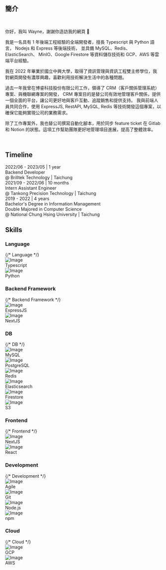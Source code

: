 ## 簡介

<br />
<div style={{textIndent: "2em"}}>

你好，我叫 Wayne，謝謝你造訪我的網頁 👋

我是一名具有 1 年後端工程經驗的全端開發者，擅長 Typescript 與 Python 語言， Nodejs 和 Express 等後端技術，
並具備 MySQL、Redis、ElasticSearch、 MinIO、Google Firestore 等資料儲存技術和 GCP、AWS 等雲端平台經驗。

我在 2022 年畢業於國立中興大學，取得了資訊管理與資訊工程雙主修學位，我對網頁開發有濃厚興趣，喜歡利用技術解決生活中的各種問題。

過去一年我曾在博睿科技股份有限公司工作，領導了 CRM（客戶關係管理系統）專案、與機聯網專案的開發，
CRM 專案目的是替公司有效地管理客戶關係，提供一個全面的平台，讓公司更好地與客戶互動、追蹤銷售和提供支持。
我與前端人員共同合作，使用 ExpressJS, RestAPI, MySQL, Redis 等技術開發這個專案，以確保它能夠實現公司的業務需求。

除了工作專案外，我也替公司撰寫自動化腳本，用於同步 feature ticket 在 Gitlab 和 Notion 的狀態。這項工作幫助團隊更好地管理項目進展，提高了整體效率。

</div>
<br/>
<style>
  {`
    .body {
      font-family: Arial, sans-serif;
    }
    .timeline {
      position: relative;
      max-width: 800px;
      margin: 0 auto;

      padding-left: 32px; /* Adjust the width of the line as needed */
      border-left: 2px solid #007BFF;
    }
    .entry {
      margin: 10px 0; /* Reduced margin */
      padding: 20px 0 20px 30px;
      position: relative;
    }

    .title {
      font-weight: bold;
      font-size: 20px;
    }
    .time {
      font-weight: bold;
      color: #007BFF;
    }
  `}
</style>

## Timeline

<div class="timeline">
  <div class="entry">
    <div class="time">2022/06 - 2023/05 | 1 year</div>
    <div class="title">Backend Developer</div>
    <div class="what">@ Brilltek Technology | Taichung</div>
  </div>
  <div class="entry">
    <div class="time">2021/09 - 2022/06 | 10 months</div>
    <div class="title">Intern Assistant Engineer</div>
    <div class="what">@ Tankong Precision Technology | Taichung</div>
  </div>
  <div class="entry">
    <div class="time">2019 - 2022 | 4 years</div>
    <div class="title"> Bachelor's Degree in Information Management <br /> Double Majored in Computer Science</div>
    <div class="what">
      @ National Chung Hsing University | Taichung
    </div>
  </div>
</div>


<style>
  {`
    .skillCategory {
      display: grid;
      grid-template-columns: repeat(auto-fill, minmax(125px, 1fr));
      gap: 5px;
    }

    .skill {
      display: flex;
      gap: 8px;
      margin-top: 10px;
    }

    .skill img {
      width: 30px;
      height: 30px;
      margin-bottom: 1px;
    }

    .skill div {
      margin-top: 5px;
    }
  `}
</style>

## Skills

### Language

<div className="skillCategory">
  {/* Language */}
  <div className="skill">
    <img src="/assets/skill-icon-typescript.jpg" alt="Image" />
    <div>Typescript</div>
  </div>
  <div className="skill">
    <img src="/assets/skill-icon-python.jpg" alt="Image" />
    <div>Python</div>
  </div>
</div>

### Backend Framework

<div className="skillCategory">
  {/* Backend Framework */}
  <div className="skill">
    <img src="/assets/skill-icon-expressjs.jpg" alt="Image" />
    <div>ExpressJS</div>
  </div>
  <div className="skill">
    <img src="/assets/skill-icon-nextjs.jpg" alt="Image" />
    <div>NextJS</div>
  </div>
</div>

### DB

<div className="skillCategory">
  {/* DB */}
  <div className="skill">
    <img src="/assets/skill-icon-mysql.jpg" alt="Image" />
    <div>MySQL</div>
  </div>
  <div className="skill">
    <img src="/assets/skill-icon-postgresql.jpg" alt="Image" />
    <div>PostgreSQL</div>
  </div>
  <div className="skill">
    <img src="/assets/skill-icon-redis.jpg" alt="Image" />
    <div>Redis</div>
  </div>
  <div className="skill">
    <img src="/assets/skill-icon-elasticsearch.jpg" alt="Image" />
    <div>Elasticsearch</div>
  </div>
  <div className="skill">
    <img src="/assets/skill-icon-firestore.jpg" alt="Image" />
    <div>Firestore</div>
  </div>
  <div className="skill">
    <img src="/assets/skill-icon-s3.jpg" alt="Image" />
    <div>S3</div>
  </div>
</div>

### Frontend

<div className="skillCategory">
  {/* Frontend */}
  <div className="skill">
    <img src="/assets/skill-icon-nextjs.jpg" alt="Image" />
    <div>NextJS</div>
  </div>
  <div className="skill">
    <img src="/assets/skill-icon-react.jpg" alt="Image" />
    <div>React</div>
  </div>
</div>

### Development

<div className="skillCategory">
  {/* Development */}
  <div className="skill">
    <img src="/assets/skill-icon-agiledevelopment.jpg" alt="Image" />
    <div>Agile</div>
  </div>
  <div className="skill">
    <img src="/assets/skill-icon-git.jpg" alt="Image" />
    <div>Git</div>
  </div>
  <div className="skill">
    <img src="/assets/skill-icon-nodejs.jpg" alt="Image" />
    <div>Node.js</div>
  </div>
  <div className="skill">
    <img src="/assets/skill-icon-npm.jpg" alt="Image" />
    <div>npm</div>
  </div>
</div>

### Cloud

<div className="skillCategory">
  {/* Cloud */}
  <div className="skill">
    <img src="/assets/skill-icon-gcp.jpg" alt="Image" />
    <div>GCP</div>
  </div>
  <div className="skill">
    <img src="/assets/skill-icon-aws.jpg" alt="Image" />
    <div>AWS</div>
  </div>
</div>
